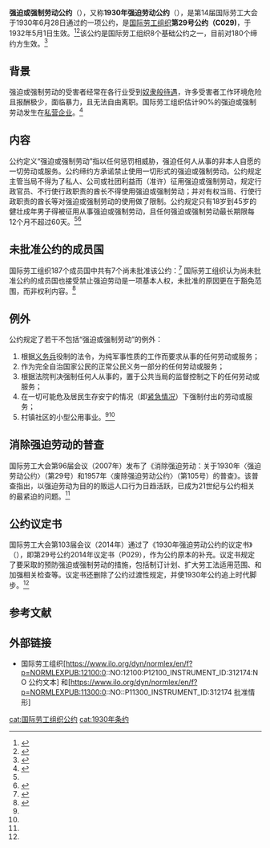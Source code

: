 {{Infobox treaty|name=1930年强迫劳动公约| image = Forced Labour Convention map.svg| image_width =250px| caption=公约成员国（绿色）；未批准的国际劳工组织成员以红色显示|long_name=强迫或强制劳动公约|date_signed=1930年6月28日|date_effective=1932年5月1日|location_signed={{CHE}}[[日内瓦|日内瓦]]|depositories=[[国际劳工局|国际劳工局]]局长|languages=英文、法文|parties=178}}

'''强迫或强制劳动公约'''（{{lang-en|Convention Concerning Forced or Compulsory Labour}}），又称'''1930年强迫劳动公约'''（{{lang-en|Forced Labour Convention, 1930}}），是第14届国际劳工大会于1930年6月28日通过的一项公约，是[[国际劳工组织|国际劳工组织]]'''第29号公约（C029)'''，于1932年5月1日生效。<ref name=":0">{{Cite web|title=Convention C029 - Forced Labour Convention, 1930 (No. 29)|url=https://www.ilo.org/dyn/normlex/en/f?p=NORMLEXPUB:12100:0::NO::P12100_INSTRUMENT_ID:312174|accessdate=2021-01-26|work=www.ilo.org|archive-date=2022-01-24|archive-url=https://web.archive.org/web/20220124052136/https://www.ilo.org/dyn/normlex/en/f?p=NORMLEXPUB:12100:0::NO::P12100_INSTRUMENT_ID:312174|dead-url=no}}</ref><ref>{{Cite web|title=Conventions and protocols|url=https://www.ilo.org/dyn/normlex/en/f?p=NORMLEXPUB:12000:0::NO:::|accessdate=2021-01-26|work=www.ilo.org|archive-date=2022-01-04|archive-url=https://web.archive.org/web/20220104070519/https://www.ilo.org/dyn/normlex/en/f?p=NORMLEXPUB:12000:0::NO:::|dead-url=no}}</ref>该公约是国际劳工组织8个基础公约之一，目前对180个缔约方生效。<ref>{{Cite web|title=Ratifications of ILO conventions: Ratifications by Convention|url=https://www.ilo.org/dyn/normlex/en/f?p=1000:11300:::NO:::|accessdate=2021-01-26|work=www.ilo.org|archive-date=2021-11-26|archive-url=https://web.archive.org/web/20211126081726/http://www.ilo.org/dyn/normlex/en/f?p=1000:11300:::NO:::|dead-url=no}}</ref>

== 背景 ==
强迫或强制劳动的受害者经常在各行业受到[[奴隶制度|奴隶般待遇]]，许多受害者工作环境危险且报酬极少，面临暴力，且无法自由离职。国际劳工组织估计90%的强迫或强制劳动发生在[[私人公司|私营企业]]。<ref name=":2">{{Cite web|title=全球保护强迫劳动受害者条约通过|url=https://www.hrw.org/zh-hans/news/2014/06/11/254085|accessdate=2021-01-28|date=2014-06-11|work=Human Rights Watch|language=zh-hans|archive-date=2021-05-13|archive-url=https://web.archive.org/web/20210513112619/https://www.hrw.org/zh-hans/news/2014/06/11/254085|dead-url=no}}</ref>

== 内容 ==
公约定义“强迫或强制劳动”指以任何惩罚相威胁，强迫任何人从事的非本人自愿的一切劳动或服务。公约缔约方承诺禁止使用一切形式的强迫或强制劳动。公约规定主管当局不得为了私人、公司或社团利益而（准许）征用强迫或强制劳动，规定行政官员、不行使行政职责的酋长不得使用强迫或强制劳动；并对有权当局、行使行政职责的酋长等对强迫或强制劳动的使用做了限制。公约规定只有18岁到45岁的健壮成年男子得被征用从事强迫或强制劳动，且任何强迫或强制劳动最长期限每12个月不超过60天。<ref name=":0" /><ref name=":1">{{Cite web|title=强迫劳动公约|url=https://www.un.org/zh/documents/treaty/files/ILO-1930.shtml|accessdate=2021-01-27|author=|date=|format=|work=www.un.org|publisher=联合国公约与宣言检索系统|language=zh-cn|archive-date=2020-09-14|archive-url=https://web.archive.org/web/20200914065316/https://www.un.org/zh/documents/treaty/files/ILO-1930.shtml|dead-url=no}}</ref>

== 未批准公约的成员国 ==
国际劳工组织187个成员国中共有7个尚未批准该公约：<ref>{{Cite web|title=Countries that have not ratified this Convention|url=https://www.ilo.org/dyn/normlex/en/f?p=NORMLEXPUB:11310:0::NO::P11310_INSTRUMENT_ID:312174|accessdate=2021-01-27|work=www.ilo.org|archive-date=2022-01-27|archive-url=https://web.archive.org/web/20220127131542/https://www.ilo.org/dyn/normlex/en/f?p=NORMLEXPUB:11310:0::NO::P11310_INSTRUMENT_ID:312174|dead-url=no}}</ref>
{{column|3|
*{{flag|Afghanistan}}
*{{flag|Brunei}}
*{{flag|Marshall Islands}}
*{{flag|Palau}}
*{{flag|Tonga}}
*{{flag|Tuvalu}}
*{{flag|United States}}}}国际劳工组织认为尚未批准公约的成员国也接受禁止强迫劳动是一项基本人权，未批准的原因更在于豁免范围，而非权利内容。<ref name=":3">{{Cite web|title=Report III (Part 1B): Eradication of forced labour, International Labour Conference 96th Session(2007)|url=https://www.ilo.org/wcmsp5/groups/public/---ed_norm/---relconf/documents/meetingdocument/wcms_089199.pdf|accessdate=2020-02-02|author=国际劳工大会|date=|format=|publisher=|language=en|archive-date=2022-01-21|archive-url=https://web.archive.org/web/20220121081547/http://www.ilo.org/wcmsp5/groups/public/---ed_norm/---relconf/documents/meetingdocument/wcms_089199.pdf|dead-url=no}}</ref>{{rp|111}}

== 例外 ==
公约规定了若干不包括“强迫或强制劳动”的例外：

# 根据[[义务兵|义务兵]]役制的法令，为纯军事性质的工作而要求从事的任何劳动或服务；
# 作为完全自治国家公民的正常公民义务一部分的任何劳动或服务；
# 根据法院判决强制任何人从事的，置于公共当局的监督控制之下的任何劳动或服务；
# 在一切可能危及居民生存安宁的情况（即[[紧急情况|紧急情况]]）下强制付出的劳动或服务；
# 村镇社区的小型公用事业。<ref name=":0" /><ref name=":1" />

== 消除强迫劳动的普查 ==
国际劳工大会第96届会议（2007年）发布了《消除强迫劳动：关于1930年〈强迫劳动公约〉（第29号）和1957年〈废除强迫劳动公约〉（第105号）的普查》。该普查指出，以强迫劳动为目的的贩运人口行为日趋活跃，已成为21世纪与公约相关的最紧迫的问题。<ref name=":3" />{{rp|111-112}}

== 公约议定书 ==
国际劳工大会第103届会议（2014年）通过了《1930年强迫劳动公约的议定书》（{{Lang-en|Protocol of 2014 to the Forced Labour Convention, 1930}}），即第29号公约2014年议定书（P029），作为公约原本的补充。议定书规定了要采取的预防强迫或强制劳动的措施，包括制订计划、扩大劳工法适用范围、和加强相关检查等。议定书还删除了公约过渡性规定，并使1930年公约追上时代脚步。<ref name=":2" />

== 参考文献 ==
{{Reflist|2}}

== 外部链接 ==

* 国际劳工组织[https://www.ilo.org/dyn/normlex/en/f?p=NORMLEXPUB:12100:0::NO:12100:P12100_INSTRUMENT_ID:312174:NO 公约文本] {{Wayback|url=https://www.ilo.org/dyn/normlex/en/f?p=NORMLEXPUB:12100:0::NO:12100:P12100_INSTRUMENT_ID:312174:NO |date=20220130203145 }}和[https://www.ilo.org/dyn/normlex/en/f?p=NORMLEXPUB:11300:0::NO::P11300_INSTRUMENT_ID:312174 批准情形] {{Wayback|url=https://www.ilo.org/dyn/normlex/en/f?p=NORMLEXPUB:11300:0::NO::P11300_INSTRUMENT_ID:312174 |date=20220121060540 }}
[[cat:国际劳工组织公约|cat:国际劳工组织公约]]
[[cat:1930年条约|cat:1930年条约]]